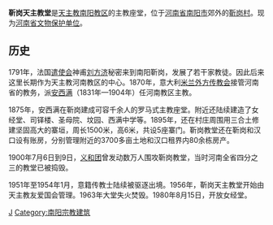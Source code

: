 {{文物保护单位
| 级别 = 省级
| 省区市 = 河南省
| 名称 = 靳岗天主教堂
| 图片 = 
| 编号 = 3-1
| 分类 = 近现代建筑
| 时代 = 1844年
| 所在 = [[河南省|河南省]][[南阳市|南阳市]]
| 登录 = 2000年
}}
'''靳岗天主教堂'''是[[天主教南阳教区|天主教南阳教区]]的主教座堂，位于[[河南省|河南省]][[南阳市|南阳市]]郊外的[[靳岗村|靳岗村]]。现为[[河南省文物保护单位|河南省文物保护单位]]。

== 历史 ==

1791年，法国[[遣使会|遣使会]]神甫[[刘方济|刘方济]]秘密来到南阳靳岗，发展了若干家教徒。因此后来这里长期作为天主教河南教区的中心。1870年，意大利[[米兰外方传教会|米兰外方传教会]]接管河南省的教务，派[[安西满|安西满]]（1831年—1904年）任河南教区主教。

1875年，安西满在靳岗建成可容千余人的罗马式主教座堂。附近还陆续建造了女经堂、司铎楼、圣母院、坟园、西满中学等。1895年，还在村庄周围用三合土修建坚固高大的寨垣，周长1500米，高6米，共设5座寨门。靳岗教堂还在靳岗和汉口设有账房，分别管理附近的3700多亩土地和汉口租界内80余栋房产。

1900年7月6日到9日，[[义和团|义和团]]曾发动数万人围攻靳岗教堂，当时河南全省四分之三的教堂已被捣毁。

1951年至1954年1月，意籍传教士陆续被驱逐出境。1956年，靳岗天主教堂开始由天主教友爱国会管理。1963年大堂失火焚毁。1980年8月15日，开放女经堂。

[[Category:河南天主教堂|J]]
[[Category:南阳宗教建筑|Category:南阳宗教建筑]]